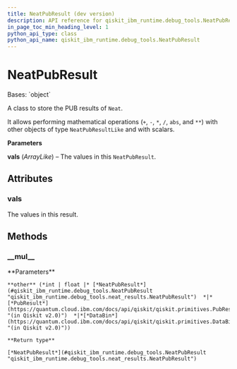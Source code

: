 ```yaml
---
title: NeatPubResult (dev version)
description: API reference for qiskit_ibm_runtime.debug_tools.NeatPubResult in the dev version of qiskit-ibm-runtime
in_page_toc_min_heading_level: 1
python_api_type: class
python_api_name: qiskit_ibm_runtime.debug_tools.NeatPubResult
---
```


# NeatPubResult

<Class id="qiskit_ibm_runtime.debug_tools.NeatPubResult" isDedicatedPage={true} github="https://github.com/Qiskit/qiskit-ibm-runtime/tree/main/qiskit_ibm_runtime/debug_tools/neat_results.py#L28-L115" signature="NeatPubResult(vals)" modifiers="class">
  Bases: `object`

  A class to store the PUB results of `Neat`.

  It allows performing mathematical operations (`+`, `-`, `*`, `/`, `abs`, and `**`) with other objects of type `NeatPubResultLike` and with scalars.

  **Parameters**

  **vals** (*ArrayLike*) – The values in this `NeatPubResult`.

  ## Attributes

  ### vals

  <Attribute id="qiskit_ibm_runtime.debug_tools.NeatPubResult.vals">
    The values in this result.
  </Attribute>

  ## Methods

  ### \_\_mul\_\_

  <Function id="qiskit_ibm_runtime.debug_tools.NeatPubResult.__mul__" github="https://github.com/Qiskit/qiskit-ibm-runtime/tree/main/qiskit_ibm_runtime/debug_tools/neat_results.py#L90-L91" signature="__mul__(other)">
    **Parameters**

    **other** (*int | float |* [*NeatPubResult*](#qiskit_ibm_runtime.debug_tools.NeatPubResult "qiskit_ibm_runtime.debug_tools.neat_results.NeatPubResult")  *|*[*PubResult*](https://quantum.cloud.ibm.com/docs/api/qiskit/qiskit.primitives.PubResult "(in Qiskit v2.0)")  *|*[*DataBin*](https://quantum.cloud.ibm.com/docs/api/qiskit/qiskit.primitives.DataBin "(in Qiskit v2.0)"))

    **Return type**

    [*NeatPubResult*](#qiskit_ibm_runtime.debug_tools.NeatPubResult "qiskit_ibm_runtime.debug_tools.neat_results.NeatPubResult")
  </Function>
</Class>

